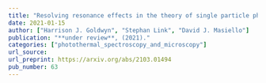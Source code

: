 ```yaml
---
title: "Resolving resonance effects in the theory of single particle photothermal imaging"
date: 2021-01-15
author: ["Harrison J. Goldwyn", "Stephan Link", "David J. Masiello"]
publication: "**under review**, (2021)."
categories: ["photothermal_spectroscopy_and_microscopy"]
url_source: 
url_preprint: https://arxiv.org/abs/2103.01494
pub_number: 63
---
```


